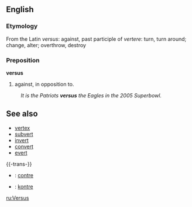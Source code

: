 ==English==
===Etymology===
From the Latin ''versus'': against, past participle of ''vertere'': turn, turn around; change, alter; overthrow, destroy

===Preposition===
'''versus'''

# against, in opposition to.
:''It is the Patriots '''versus''' the Eagles in the 2005 Superbowl.''

==See also==
* [[vertex]]
* [[subvert]]
* [[invert]]
* [[convert]]
* [[evert]]

{{-trans-}}

* {{fr}} : [[contre]]
* {{io}} : [[kontre]]

[[ru:Versus]]
